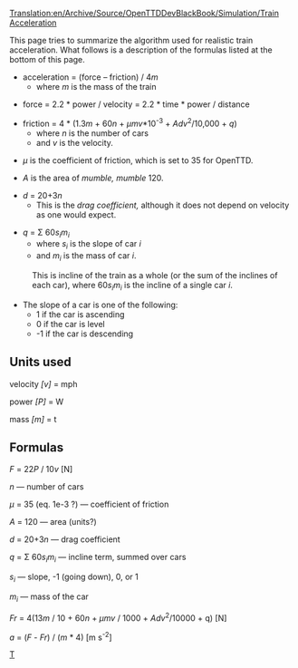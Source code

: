 [[Translation:en/Archive/Source/OpenTTDDevBlackBook/Simulation/Train Acceleration]]
{{en/Development/Navigation}}

This page tries to summarize the algorithm used for realistic train acceleration. What follows is a description of the formulas listed at the bottom of this page.


* acceleration = (force &ndash; friction) / 4''m''
** where ''m'' is the mass of the train

* force = 2.2 * power / velocity = 2.2 * time * power / distance

* friction = 4 * (1.3''m'' + 60''n'' + ''&mu;mv''*10<sup>-3</sup> + ''Adv''<sup>2</sup>/10,000 + ''q'')
** where ''n'' is the number of cars
** and ''v'' is the velocity.

* ''&mu;'' is the coefficient of friction, which is set to 35 for OpenTTD.

* ''A'' is the area of ''mumble, mumble'' 120.

* ''d'' = 20+3''n''
** This is the ''drag coefficient,'' although it does not depend on velocity as one would expect.

* ''q'' = &Sigma; 60''s<sub>i</sub>m<sub>i</sub>''
** where ''s<sub>i</sub>'' is the slope of car ''i''
** and ''m<sub>i</sub>'' is the mass of car ''i''.
: This is incline of the train as a whole (or the sum of the inclines of each car), where 60''s<sub>i</sub>m<sub>i</sub>'' is the incline of a single car ''i''.
* The slope of a car is one of the following:
** 1 if the car is ascending
** 0 if the car is level
** -1 if the car is descending




== Units used ==

velocity ''[v]'' = mph

power ''[P]'' = W

mass ''[m]'' = t

== Formulas ==

''F'' = 22''P'' / 10''v'' [N]

''n'' &mdash; number of cars

''&mu;'' = 35 (eq. 1e-3 ?) &mdash; coefficient of friction

''A'' = 120 &mdash; area (units?)

''d'' = 20+3''n'' &mdash; drag coefficient

''q'' = &Sigma; 60''s<sub>i</sub>m<sub>i</sub>'' &mdash; incline term, summed over cars

''s<sub>i</sub>'' &mdash; slope, -1 (going down), 0, or 1

''m<sub>i</sub>'' &mdash; mass of the car

''Fr'' = 4(13''m'' / 10 + 60''n'' + ''&mu;mv'' / 1000 + ''Adv''<sup>2</sup>/10000 + q) [N]

''a'' = (''F'' - ''Fr'') / (''m'' * 4) [m s<sup>-2</sup>]


[[Category:en/Archive/Source/OpenTTDDevBlackBook|T]]